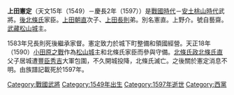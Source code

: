 {{unreferenced|time=2010-11-12T18:59:14+00:00}}
{{Japanese|japanese=上田 憲定|kana=うえだ のりさだ|romaji=Ueda Norisada}}
'''上田憲定'''（天文15年（1549）－慶長2年（1597））是[[战国时代_(日本)|戰國時代]]－[[安土桃山時代|安土桃山時代]]武將。[[後北條氏|後北條氏]]家臣。[[上田朝直|上田朝直]]次子、[[上田長則|上田長則]]弟。別名憲直。上野介。號自藝齋。[[武藏|武藏]][[松山城|松山城]]主。

1583年兄長則死後繼承家督。憲定致力於城下町整備和領國經營。天正18年（1590）[[小田原之戰|小田原之戰]]作為[[松山城|松山城]]主和北條氏家臣而參與守備。[[北條氏政|北條氏政]][[北條氏直|北條氏直]]父子居城遭[[豐臣秀吉|豐臣秀吉]]大軍包圍，不久開城投降，北條氏滅亡。之後關於憲定消息不明。由族譜記載死於1597年。

{{DEFAULTSORT:Ueda Norisada}}
[[Category:戰國武將|Category:戰國武將]]
[[Category:1549年出生|Category:1549年出生]]
[[Category:1597年逝世|Category:1597年逝世]]
[[Category:西黨|Category:西黨]]